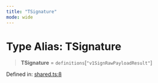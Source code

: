 ```yaml
---
title: "TSignature"
mode: wide
---
```

  
# Type Alias: TSignature

> **TSignature** = `definitions`\[`"v1SignRawPayloadResult"`\]

Defined in: [shared.ts:8](https://github.com/tkhq/sdk/blob/d88b5e1f9a6cca8e54e61f8a127aa90fcebeaa2e/packages/http/src/shared.ts#L8)
